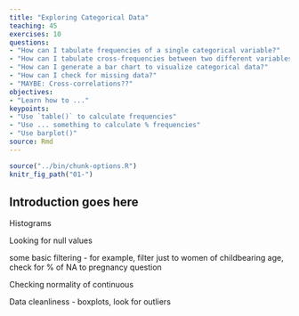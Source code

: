 ```yaml
---
title: "Exploring Categorical Data"
teaching: 45
exercises: 10
questions:
- "How can I tabulate frequencies of a single categorical variable?"
- "How can I tabulate cross-frequencies between two different variables?"
- "How can I generate a bar chart to visualize categorical data?"
- "How can I check for missing data?"
- "MAYBE: Cross-correlations??"
objectives:
- "Learn how to ..."
keypoints:
- "Use `table()` to calculate frequencies"
- "Use ... something to calculate % frequencies"
- "Use barplot()"
source: Rmd
---
```


```r
source("../bin/chunk-options.R")
knitr_fig_path("01-")
```

## Introduction goes here

Histograms

Looking for null values

some basic filtering - for example, filter just to women of childbearing age, check for % of NA to pregnancy question

Checking normality of continuous 

Data cleanliness - boxplots, look for outliers

